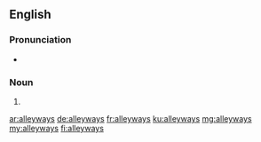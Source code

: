 ==English==

===Pronunciation===
* {{IPA|/ˈæ.li.weɪz/|lang=en}}

===Noun===
{{head|en|noun plural form}}

# {{plural of|alleyway|lang=en}}

[[ar:alleyways]]
[[de:alleyways]]
[[fr:alleyways]]
[[ku:alleyways]]
[[mg:alleyways]]
[[my:alleyways]]
[[fi:alleyways]]